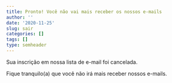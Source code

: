```yaml
---
title: Pronto! Você não vai mais receber os nossos e-mails
author: ''
date: '2020-11-25'
slug: sair
categories: []
tags: []
type: semheader
---
```


Sua inscrição em nossa lista de e-mail foi cancelada. 

Fique tranquilo(a) que você não irá mais receber nossos e-mails.